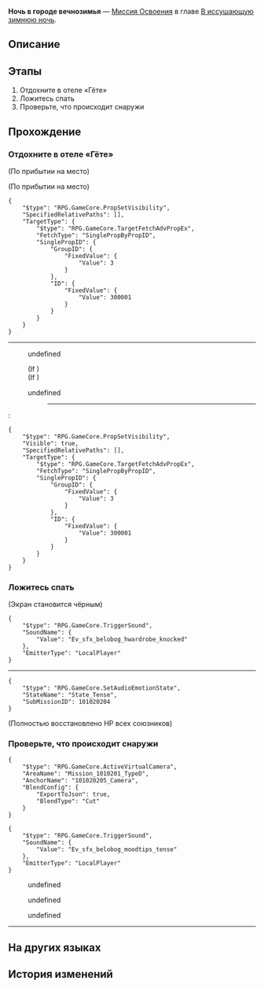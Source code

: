 {{Дополнить|Диалоги.}}
{{Миссия Инфобокс
|id              = 1010205
|Название        = 
|Изображение     = Миссия Освоения Ночь в городе вечнозимья.png
|Тип             = Миссия Освоения
|События         = 
|Глава           = В иссушающую зимнюю ночь
|Условия         = Завершена [[Миссия Освоения]] ''[[Ночь в городе вечнозимья]]''
|Персонажи       = Голос Стелларона; Дань Хэн; Март 7; Первопроходец; Юная Коколия
|СтартЛокация    = [[Ярило-VI]] — [[Коридор отеля]]
|Локации         = Коридор отеля
|Предыдущая      = 
|Следующая       = Можешь бежать, но тебе не спрятаться
|Награды         = Опыт Освоения*600; Журнал приключений*3; Конденсированный эфир*1; Кредиты*6 000
}}
'''Ночь в городе вечнозимья''' — [[Миссия Освоения]] в главе [[В иссушающую зимнюю ночь]].

==Описание==
{{Описание|<!--официальное описание из Перекрёстка судеб-->}}

==Этапы==
# Отдохните в отеле «Гёте»
# Ложитесь спать
# Проверьте, что происходит снаружи

==Прохождение==
{{Дополнить}}


===Отдохните в отеле «Гёте»===
{{Описание миссии|локация=Коридор отеля|За целый день прогулок по достопримечательностям вы успели погрузиться с головой в местную культуру. Ещё чуть-чуть, и можно было бы подать заявку на гражданство в административный офис Белобога.<br />Вы возвращаетесь в отель «Гёте». Вокруг всё залито тёплым светом ламп на геосущности, а в воздухе витает аромат чая. Вы быстро расслабляетесь.<br />У вас есть время пройтись по отелю перед тем, как умыться и лечь спать. Кажется, Март 7 и Дань Хэн хотят поговорить с вами перед сном.}}
{{Диалог Начало}}
;(По прибытии на место)

;(По прибытии на место)
<pre>{
	"$type": "RPG.GameCore.PropSetVisibility",
	"SpecifiedRelativePaths": [],
	"TargetType": {
		"$type": "RPG.GameCore.TargetFetchAdvPropEx",
		"FetchType": "SinglePropByPropID",
		"SinglePropID": {
			"GroupID": {
				"FixedValue": {
					"Value": 3
				}
			},
			"ID": {
				"FixedValue": {
					"Value": 300001
				}
			}
		}
	}
}</pre>
----
<!--Unknown TalkSentence: 101011004-->
:{{Диалог|Стрелка}} undefined
:<!--Unknown TalkSentence: 101011006-->
:;(If {{cx}}{{subst:void|<!--{"$type":"RPG.GameCore.ByHeroGender","Gender":"GENDER_WOMAN"}-->}})
:;(If {{cx}}{{subst:void|<!--{"$type":"RPG.GameCore.ByHeroGender","Gender":"GENDER_WOMAN"}-->}})
:{{Диалог|Выход}} undefined
::----
:<pre>{
	"$type": "RPG.GameCore.PropSetVisibility",
	"Visible": true,
	"SpecifiedRelativePaths": [],
	"TargetType": {
		"$type": "RPG.GameCore.TargetFetchAdvPropEx",
		"FetchType": "SinglePropByPropID",
		"SinglePropID": {
			"GroupID": {
				"FixedValue": {
					"Value": 3
				}
			},
			"ID": {
				"FixedValue": {
					"Value": 300001
				}
			}
		}
	}
}</pre>
{{Диалог Конец}}

===Ложитесь спать===
{{Описание миссии|локация=Комната отеля|За целый день прогулок по достопримечательностям вы успели погрузиться с головой в местную культуру. Ещё чуть-чуть, и можно было бы подать заявку на гражданство в административный офис Белобога.<br />Когда наконец наступает время ложиться спать, вы чувствуете, что не можете устоять перед желанием упасть в объятия мягкой кровати.<br />Поспите, вы заслужили хороший отдых. Экспресс, выключить свет!}}
{{Диалог Начало}}

;(Экран становится чёрным)
<!--Unknown TalkSentence: 101011057-->
<!--Unknown TalkSentence: 101011058-->
<!--Unknown TalkSentence: 101011059-->
<!--Unknown TalkSentence: 101011060-->
<!--Unknown TalkSentence: 101011061-->
<!--Unknown TalkSentence: 101011062-->
<pre>{
	"$type": "RPG.GameCore.TriggerSound",
	"SoundName": {
		"Value": "Ev_sfx_belobog_hwardrobe_knocked"
	},
	"EmitterType": "LocalPlayer"
}</pre>
----
<pre>{
	"$type": "RPG.GameCore.SetAudioEmotionState",
	"StateName": "State_Tense",
	"SubMissionID": 101020204
}</pre>
;(Полностью восстановлено НР всех союзников)
{{Диалог Конец}}

===Проверьте, что происходит снаружи===
{{Описание миссии|локация=Коридор отеля|В первую ночь первопроходческой экспедиции вы спите не так хорошо и спокойно, как на экспрессе.<br />Не потому, что успели так привязаться к Звёздному экспрессу, а потому, что в полусне всё время слышите, как кто-то марширует за окном.<br />Внезапно раздаётся настойчивый стук в дверь. Интуиция подсказывает вам - что-то не так... Нужно выглянуть за дверь и проверить, в чём дело.}}
{{Диалог Начало}}
:<!--0.5-second delay-->
<pre>{
	"$type": "RPG.GameCore.ActiveVirtualCamera",
	"AreaName": "Mission_1010201_TypeD",
	"AnchorName": "101020205_Camera",
	"BlendConfig": {
		"ExportToJson": true,
		"BlendType": "Cut"
	}
}</pre>
<pre>{
	"$type": "RPG.GameCore.TriggerSound",
	"SoundName": {
		"Value": "Ev_sfx_belobog_moodtips_tense"
	},
	"EmitterType": "LocalPlayer"
}</pre>
<!--Unknown TalkSentence: 101011015-->
<!--Unknown TalkSentence: 101011016-->
<!--Unknown TalkSentence: 101011017-->
:{{Диалог|Стрелка}} undefined
:{{Диалог|Стрелка}} undefined
:{{Диалог|Стрелка}} undefined
<!--Unknown TalkSentence: 101011019-->
<!--Unknown TalkSentence: 101011024-->
----
{{Диалог Конец}}

==На других языках==
{{На других языках
|en   = Everwinter Night
|zhs  = 永冬城之夜
|zht  = 永冬城之夜
|ja   = 常冬の城の夜
|ko   = 영원한 겨울 성의 밤
|es   = Eterna noche invernal
|fr   = Nuit de l'Hiver éternel
|ru   = Ночь в городе вечнозимья
|th   = ค่ำคืนของเมืองแห่งความหนาวนิรันดร์
|vi   = Đêm Ở Thành Everwinter
|de   = Immerwinternacht
|id   = Malam Kota Salju Abadi
|pt   = Noite do Inverno Eterno
}}

==История изменений==
{{История изменений|2.7}}
